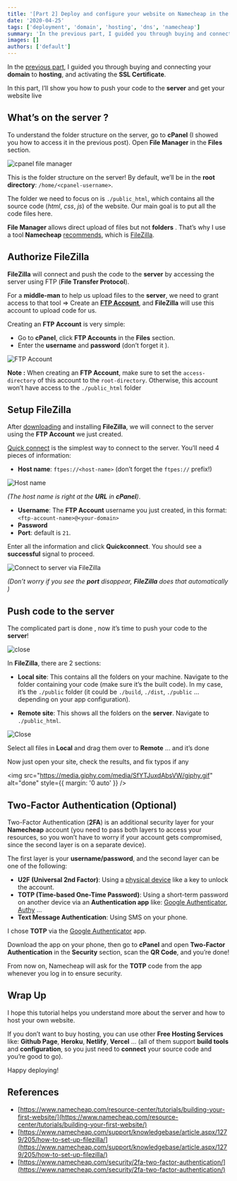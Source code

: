 ```yaml
---
title: '[Part 2] Deploy and configure your website on Namecheap in the simplest way'
date: '2020-04-25'
tags: ['deployment', 'domain', 'hosting', 'dns', 'namecheap']
summary: 'In the previous part, I guided you through buying and connecting your domain to hosting, and activating the SSL Certificate. In this part, I’ll show you how to push your code to the server to get your website live...'
images: []
authors: ['default']
---
```


In the [previous part](/blog/deploy-and-config-website-on-name-cheap-part-1), I guided you through buying and connecting your **domain** to **hosting**, and activating the **SSL Certificate**.

In this part, I’ll show you how to push your code to the **server** and get your website live <Twemoji emoji="rocket" />

## What’s on the server <Twemoji emoji="eyes" size="base" />?

To understand the folder structure on the server, go to **cPanel** (I showed you how to access it in the previous post). Open **File Manager** in the **Files** section.

![cpanel file manager](/static/images/file-manager.png)

This is the folder structure on the server! By default, we’ll be in the **root directory**: `/home/<cpanel-username>`.

The folder we need to focus on is `./public_html`, which contains all the source code (_html_, _css_, _js_) of the website. Our main goal is to put all the code files here.

**File Manager** allows direct upload of files but not **folders** <Twemoji emoji="man-getting-massage" />. That’s why I use a tool **Namecheap** [recommends](https://www.namecheap.com/support/knowledgebase/article.aspx/1279/205/how-to-set-up-filezilla/), which is [FileZilla](https://filezilla-project.org/).

## Authorize FileZilla

**FileZilla** will connect and <Twemoji emoji="delivery-truck" /> push the code to the **server** by accessing the server using FTP (**File Transfer Protocol**).

For a **middle-man** <Twemoji emoji="man-construction-worker-medium-light-skin-tone" /> to help us upload files to the **server**, we need to grant access to that tool => Create an [**FTP Account**](https://www.namecheap.com/support/knowledgebase/article.aspx/9523/205/how-to-create-an-ftp-account), and **FileZilla** will use this account to upload code for us.

Creating an **FTP Account** is very simple:

- Go to **cPanel**, click **FTP Accounts** in the **Files** section.
- Enter the **username** and **password** (don’t forget it <Twemoji emoji="grinning-face-with-sweat" />).

![FTP Account](/static/images/ftp.png)

**Note <Twemoji emoji="warning" />:** When creating an **FTP Account**, make sure to set the `access-directory` of this account to the `root-directory`. Otherwise, this account won’t have access to the `./public_html` folder <Twemoji emoji="grinning-face-with-sweat" />

## Setup FileZilla

After [downloading](https://filezilla-project.org/) and installing **FileZilla**, we will connect to the server using the **FTP Account** we just created.

[Quick connect](https://www.namecheap.com/support/knowledgebase/article.aspx/1279/205/how-to-set-up-filezilla/#quickconnect) is the simplest way to connect to the server. You’ll need 4 pieces of information:

- **Host name**: `ftpes://<host-name>` (don’t forget the `ftpes://` prefix!)

![Host name](/static/images/hostname.png)

_(The host name is right at the **URL** in **cPanel**)_.

- **Username**: The **FTP Account** username you just created, in this format: `<ftp-account-name>@<your-domain>`
- **Password**
- **Port**: default is `21`.

Enter all the information and click **Quickconnect**.
You should see a **successful** signal to proceed.

![Connect to server via FileZilla](/static/images/filezilla.png)

_(Don’t worry if you see the **port** disappear, **FileZilla** does that automatically <Twemoji emoji="face-with-steam-from-nose" />)_

## Push code to the server

The complicated part is done <Twemoji emoji="see-no-evil-monkey" /> <Twemoji emoji="hear-no-evil-monkey" />, now it’s time to push your code to the **server**!

<div>
  <img src="/static/images/close.gif" alt="close" style={{ margin: '0 auto' }} />
</div>

In **FileZilla**, there are 2 sections:

- **Local site**: This contains all the folders on your machine. Navigate to the folder containing your code (make sure it’s the built code). In my case, it’s the `./public` folder (it could be `./build`, `./dist`, `./public` ... depending on your app configuration).

- **Remote site**: This shows all the folders on the **server**. Navigate to `./public_html`.

![Close](/static/images/filezilla2.png)

Select all files in **Local** and drag them over to **Remote** ... and it’s done <Twemoji emoji="party-popper" />

Now just open your site, check the results, and fix typos if any <Twemoji emoji="grinning-squinting-face" /><Twemoji emoji="grinning-squinting-face" /><Twemoji emoji="grinning-squinting-face" />

<img
  src="https://media.giphy.com/media/SfYTJuxdAbsVW/giphy.gif"
  alt="done"
  style={{ margin: '0 auto' }}
/>

## Two-Factor Authentication (Optional)

Two-Factor Authentication (**2FA**) is an additional security layer for your **Namecheap** account (you need to pass both layers to access your resources, so you won’t have to worry if your account gets compromised, since the second layer is on a separate device).

The first layer is your **username/password**, and the second layer can be one of the following:

- **U2F (Universal 2nd Factor)**: Using a [physical device](https://www.namecheap.com/support/knowledgebase/article.aspx/10102/45/how-can-i-use-the-u2f-method-for-twofactor-authentication) like a key to unlock the account.
- **TOTP (Time-based One-Time Password)**: Using a short-term password on another device via an **Authentication app** like: [Google Authenticator](https://play.google.com/store/apps/details?id=com.google.android.apps.authenticator2&hl=en), [Authy](https://authy.com/) ...
- **Text Message Authentication**: Using SMS on your phone.

I chose **TOTP** via the [Google Authenticator](https://play.google.com/store/apps/details?id=com.google.android.apps.authenticator2&hl=en) app.

Download the app on your phone, then go to **cPanel** and open **Two-Factor Authentication** in the **Security** section, scan the **QR Code**, and you’re done!

From now on, Namecheap will ask for the **TOTP** code from the app whenever you log in to ensure security.

## Wrap Up

I hope this tutorial helps you understand more about the server and how to host your own website.

If you don’t want to buy hosting, you can use other **Free Hosting Services** like: **Github Page**, **Heroku**, **Netlify**, **Vercel** ... (all of them support **build tools** and **configuration**, so you just need to **connect** your source code and you’re good to go).

Happy deploying!

## References

- [https://www.namecheap.com/resource-center/tutorials/building-your-first-website/](https://www.namecheap.com/resource-center/tutorials/building-your-first-website/)
- [https://www.namecheap.com/support/knowledgebase/article.aspx/1279/205/how-to-set-up-filezilla/](https://www.namecheap.com/support/knowledgebase/article.aspx/1279/205/how-to-set-up-filezilla/)
- [https://www.namecheap.com/security/2fa-two-factor-authentication/](https://www.namecheap.com/security/2fa-two-factor-authentication/)

